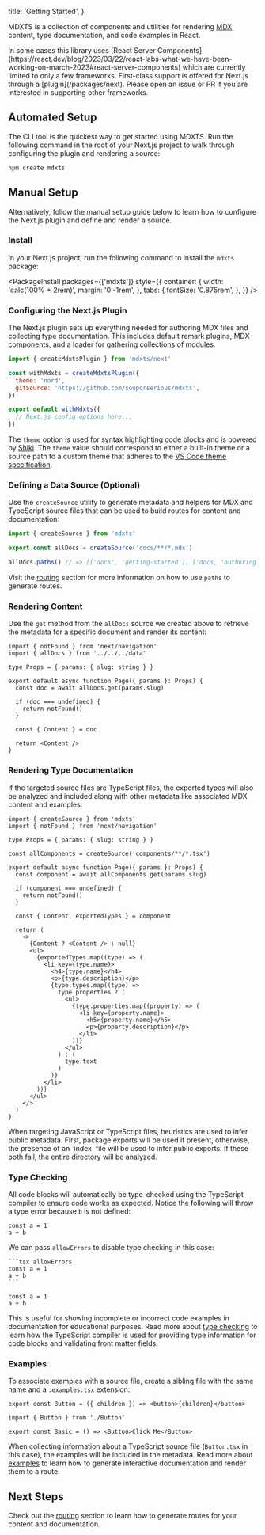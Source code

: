   title: 'Getting Started',
}

MDXTS is a collection of components and utilities for rendering [MDX](https://mdxjs.com/) content, type documentation, and code examples in React.

<Note>
  In some cases this library uses [React Server
  Components](https://react.dev/blog/2023/03/22/react-labs-what-we-have-been-working-on-march-2023#react-server-components)
  which are currently limited to only a few frameworks. First-class support is
  offered for Next.js through a [plugin](/packages/next). Please open an issue
  or PR if you are interested in supporting other frameworks.
</Note>

## Automated Setup

The CLI tool is the quickest way to get started using MDXTS. Run the following command in the root of your Next.js project to walk through configuring the plugin and rendering a source:

```sh
npm create mdxts
```

## Manual Setup

Alternatively, follow the manual setup guide below to learn how to configure the Next.js plugin and define and render a source.

### Install

In your Next.js project, run the following command to install the `mdxts` package:

<PackageInstall
  packages={['mdxts']}
  style={{
    container: {
      width: 'calc(100% + 2rem)',
      margin: '0 -1rem',
    },
    tabs: {
      fontSize: '0.875rem',
    },
  }}
/>

### Configuring the Next.js Plugin

The Next.js plugin sets up everything needed for authoring MDX files and collecting type documentation. This includes default remark plugins, MDX components, and a loader for gathering collections of modules.

```js filename="next.config.mjs"
import { createMdxtsPlugin } from 'mdxts/next'

const withMdxts = createMdxtsPlugin({
  theme: 'nord',
  gitSource: 'https://github.com/souporserious/mdxts',
})

export default withMdxts({
  // Next.js config options here...
})
```

The `theme` option is used for syntax highlighting code blocks and is powered by [Shiki](https://shiki.matsu.io/). The `theme` value should correspond to either a built-in theme or a source path to a custom theme that adheres to the [VS Code theme specification](https://code.visualstudio.com/api/extension-guides/color-theme).

### Defining a Data Source (Optional)

Use the `createSource` utility to generate metadata and helpers for MDX and TypeScript source files that can be used to build routes for content and documentation:

```ts filename="data.ts"
import { createSource } from 'mdxts'

export const allDocs = createSource('docs/**/*.mdx')

allDocs.paths() // => [['docs', 'getting-started'], ['docs, 'authoring']]
```

Visit the [routing](./02.routing.mdx) section for more information on how to use `paths` to generate routes.

### Rendering Content

Use the `get` method from the `allDocs` source we created above to retrieve the metadata for a specific document and render its content:

```tsx filename="app/blog/[slug]/page.tsx"
import { notFound } from 'next/navigation'
import { allDocs } from '../../../data'

type Props = { params: { slug: string } }

export default async function Page({ params }: Props) {
  const doc = await allDocs.get(params.slug)

  if (doc === undefined) {
    return notFound()
  }

  const { Content } = doc

  return <Content />
}
```

### Rendering Type Documentation

If the targeted source files are TypeScript files, the exported types will also be analyzed and included along with other metadata like associated MDX content and examples:

```tsx filename="app/components/[slug]/page.tsx"
import { createSource } from 'mdxts'
import { notFound } from 'next/navigation'

type Props = { params: { slug: string } }

const allComponents = createSource('components/**/*.tsx')

export default async function Page({ params }: Props) {
  const component = await allComponents.get(params.slug)

  if (component === undefined) {
    return notFound()
  }

  const { Content, exportedTypes } = component

  return (
    <>
      {Content ? <Content /> : null}
      <ul>
        {exportedTypes.map((type) => (
          <li key={type.name}>
            <h4>{type.name}</h4>
            <p>{type.description}</p>
            {type.types.map((type) =>
              type.properties ? (
                <ul>
                  {type.properties.map((property) => (
                    <li key={property.name}>
                      <h5>{property.name}</h5>
                      <p>{property.description}</p>
                    </li>
                  ))}
                </ul>
              ) : (
                type.text
              )
            )}
          </li>
        ))}
      </ul>
    </>
  )
}
```

<Note>
  When targeting JavaScript or TypeScript files, heuristics are used to infer
  public metadata. First, package exports will be used if present, otherwise,
  the presence of an `index` file will be used to infer public exports. If these
  both fail, the entire directory will be analyzed.
</Note>

### Type Checking

All code blocks will automatically be type-checked using the TypeScript compiler to ensure code works as expected. Notice the following will throw a type error because `b` is not defined:

```tsx
const a = 1
a + b
```

We can pass `allowErrors` to disable type checking in this case:

````mdx
```tsx allowErrors
const a = 1
a + b
```
````

```tsx allowErrors
const a = 1
a + b
```

This is useful for showing incomplete or incorrect code examples in documentation for educational purposes. Read more about [type checking](./03.type-checking.mdx) to learn how the TypeScript compiler is used for providing type information for code blocks and validating front matter fields.

### Examples

To associate examples with a source file, create a sibling file with the same name and a `.examples.tsx` extension:

```tsx filename="components/Button.tsx"
export const Button = ({ children }) => <button>{children}</button>
```

```tsx filename="components/Button.examples.tsx"
import { Button } from './Button'

export const Basic = () => <Button>Click Me</Button>
```

When collecting information about a TypeScript source file (`Button.tsx` in this case), the examples will be included in the metadata. Read more about [examples](./04.examples/01.authoring.mdx) to learn how to generate interactive documentation and render them to a route.

## Next Steps

Check out the [routing](./02.routing.mdx) section to learn how to generate routes for your content and documentation.
